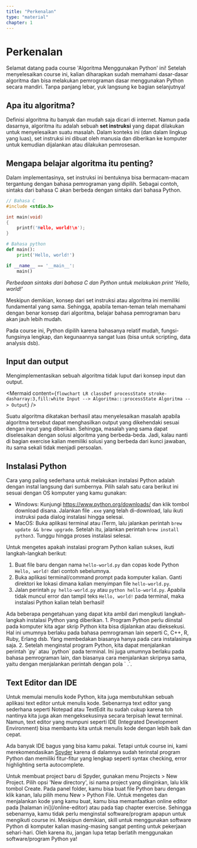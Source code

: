 ```yaml
---
title: "Perkenalan"
type: "material"
chapter: 1
---
```



# Perkenalan

Selamat datang pada course 'Algoritma Menggunakan Python' ini! Setelah menyelesaikan course ini, kalian diharapkan sudah memahami dasar-dasar algoritma dan bisa melakukan pemrograman dasar menggunakan Python secara mandiri. Tanpa panjang lebar, yuk langsung ke bagian selanjutnya!

## Apa itu algoritma?

Definisi algoritma itu banyak dan mudah saja dicari di internet. Namun pada dasarnya, algoritma itu adalah sebuah **set instruksi** yang dapat dilakukan untuk menyelesaikan suatu masalah. Dalam konteks ini (dan dalam lingkup yang luas), set instruksi ini dibuat oleh manusia dan diberikan ke komputer untuk kemudian dijalankan atau dilakukan pemrosesan.

## Mengapa belajar algoritma itu penting?

Dalam implementasinya, set instruksi ini bentuknya bisa bermacam-macam tergantung dengan bahasa pemrograman yang dipilih. Sebagai contoh, sintaks dari bahasa C akan berbeda dengan sintaks dari bahasa Python.

```c
// Bahasa C
#include <stdio.h>

int main(void)
{
    printf('Hello, world!\n');
}
```

```python
# Bahasa python
def main():
    print('Hello, world!')

if __name__ == '__main__':
    main()
```

_Perbedaan sintaks dari bahasa C dan Python untuk melakukan print 'Hello, world!'_

Meskipun demikian, konsep dari set instruksi atau algoritma ini memiliki fundamental yang sama. Sehingga, apabila teman-teman telah memahami dengan benar konsep dari algoritma, belajar bahasa pemrograman baru akan jauh lebih mudah.

Pada course ini, Python dipilih karena bahasanya relatif mudah, fungsi-fungsinya lengkap, dan kegunaannya sangat luas (bisa untuk scripting, data analysis dsb).

## Input dan output

Mengimplementasikan sebuah algoritma tidak luput dari konsep input dan output.

<Mermaid
  content={`
flowchart LR
    classDef processState stroke-dasharray:3,fill:white
    Input --> Algoritma:::processState
    Algoritma --> Output
`}
/>

Suatu algoritma dikatakan berhasil atau menyelesaikan masalah apabila algoritma tersebut dapat menghasilkan output yang dikehendaki sesuai dengan input yang diberikan. Sehingga, masalah yang sama dapat diselesaikan dengan solusi algoritma yang berbeda-beda. Jadi, kalau nanti di bagian exercise kalian memiliki solusi yang berbeda dari kunci jawaban, itu sama sekali tidak menjadi persoalan.

## Instalasi Python

Cara yang paling sederhana untuk melakukan instalasi Python adalah dengan instal langsung dari sumbernya. Pilih salah satu cara berikut ini sesuai dengan OS komputer yang kamu gunakan:

- Windows: Kunjungi https://www.python.org/downloads/ dan klik tombol download disana. Jalankan file `.exe` yang telah di-download, lalu ikuti instruksi pada dialog instalasi hingga selesai.
- MacOS: Buka aplikasi terminal atau iTerm, lalu jalankan perintah `brew update && brew upgrade`. Setelah itu, jalankan perintah `brew install python3`. Tunggu hingga proses instalasi selesai.

Untuk mengetes apakah instalasi program Python kalian sukses, ikuti langkah-langkah berikut:

1. Buat file baru dengan nama `hello-world.py` dan copas kode Python `Hello, world!` dari contoh sebelumnya.
2. Buka aplikasi terminal/command prompt pada komputer kalian. Ganti direktori ke lokasi dimana kalian menyimpan file `hello-world.py`.
3. Jalan perintah `py hello-world.py` atau `python hello-world.py`. Apabila tidak muncul error dan tampil teks `Hello, world!` pada terminal, maka instalasi Python kalian telah berhasil!

<Alert>
Ada beberapa pengetahuan yang dapat kita ambil dari mengikuti langkah-langkah instalasi Python yang diberikan.
1. Program Python perlu diinstal pada komputer kita agar skrip Python kita bisa dijalankan atau dieksekusi. Hal ini umumnya berlaku pada bahasa pemrograman lain seperti C, C++, R, Ruby, Erlang dsb. Yang membedakan biasanya hanya pada cara instalasinya saja.
2. Setelah menginstal program Python, kita dapat menjalankan perintah `py` atau `python` pada terminal. Ini juga umumnya berlaku pada bahasa pemrograman lain, dan biasanya cara menjalankan skripnya sama, yaitu dengan menjalankan perintah dengan pola `<nama-command> <nama-file>.<ekstensi>`.
</Alert>

## Text Editor dan IDE

Untuk memulai menulis kode Python, kita juga membutuhkan sebuah aplikasi text editor untuk menulis kode. Sebenarnya text editor yang sederhana seperti Notepad atau TextEdit itu sudah cukup karena toh nantinya kita juga akan mengeksekusinya secara terpisah lewat terminal. Namun, text editor yang mumpuni seperti IDE (Integrated Development Environment) bisa membantu kita untuk menulis kode dengan lebih baik dan cepat.

Ada banyak IDE bagus yang bisa kamu pakai. Tetapi untuk course ini, kami merekomendasikan [Spyder](https://www.spyder-ide.org/) karena di dalamnya sudah terinstal program Python dan memiliki fitur-fitur yang lengkap seperti syntax checking, error highlighting serta autocomplete.

<Alert>
  Untuk membuat project baru di Spyder, gunakan menu Projects > New Project.
  Pilih opsi 'New directory', isi nama project yang diinginkan, lalu klik tombol
  Create. Pada panel folder, kamu bisa buat file Python baru dengan klik kanan,
  lalu pilih menu New > Python File.
</Alert>

<Alert variant="tip">
  Untuk mengetes dan menjalankan kode yang kamu buat, kamu bisa memanfaatkan
  online editor pada [halaman ini](/online-editor) atau pada tiap chapter
  exercise. Sehingga sebenarnya, kamu tidak perlu menginstal software/program
  apapun untuk mengikuti course ini. Meskipun demikian, skill untuk menggunakan
  software Python di komputer kalian masing-masing sangat penting untuk
  pekerjaan sehari-hari. Oleh karena itu, jangan lupa tetap berlatih menggunakan
  software/program Python ya!
</Alert>
